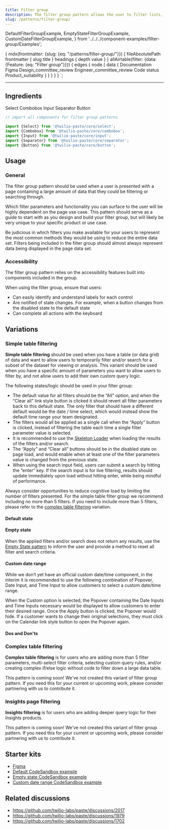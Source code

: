 ```yaml
---
title: Filter group
description: The filter group pattern allows the user to filter lists, tables, and any other collection of data.
slug: /patterns/filter-group/
---
```





  DefaultFilterGroupExample,
  EmptyStateFilterGroupExample,
  CustomDateFilterGroupExample,
} from '../../../component-examples/filter-group/Examples';

  {
    mdx(frontmatter: {slug: {eq: "/patterns/filter-group/"}}) {
      fileAbsolutePath
      frontmatter {
        slug
        title
      }
      headings {
        depth
        value
      }
    }
    allAirtable(filter: {data: {Feature: {eq: "Filter group"}}}) {
      edges {
        node {
          data {
            Documentation
            Figma
            Design_committee_review
            Engineer_committee_review
            Code
            status
            Product_suitability
          }
        }
      }
    }
  }
`;

<content>

<NormalizedPatternHeader
  description={props.pageContext.frontmatter.description}
  name={props.pageContext.frontmatter.title}
  data={props.data}
/>

</content>

---

<contentwrapper>

<PageAside data={props.data.mdx} />

<content>

## Ingredients

<Grid gutter="space30" marginBottom="space80">
  <Column>
    <Card>
      <Heading as="h3" variant="heading40" marginBottom="space0">
        <Anchor href="/components/select">Select</Anchor>
      </Heading>
    </Card>
  </Column>
  <Column>
    <Card>
      <Heading as="h3" variant="heading40" marginBottom="space0">
        <Anchor href="/components/combobox">Combobox</Anchor>
      </Heading>
    </Card>
  </Column>
  <Column>
    <Card>
      <Heading as="h3" variant="heading40" marginBottom="space0">
        <Anchor href="/components/input">Input</Anchor>
      </Heading>
    </Card>
  </Column>
</Grid>
<Grid gutter="space30" marginBottom="space80">
  <Column>
    <Card>
      <Heading as="h3" variant="heading40" marginBottom="space0">
        <Anchor href="/components/separator">Separator</Anchor>
      </Heading>
    </Card>
  </Column>
  <Column>
    <Card>
      <Heading as="h3" variant="heading40" marginBottom="space0">
        <Anchor href="/components/button">Button</Anchor>
      </Heading>
    </Card>
  </Column>
</Grid>

```jsx
// import all components for filter group patterns

import {Select} from '@twilio-paste/core/select';
import {Combobox} from '@twilio-paste/core/combobox';
import {Input} from '@twilio-paste/core/input';
import {Separator} from '@twilio-paste/core/separator';
import {Button} from '@twilio-paste/core/button';
```

## Usage

### General

The filter group pattern should be used when a user is presented with a page containing a large amount of data that they could be filtering or searching through.

Which filter parameters and functionality you can surface to the user will be highly dependent on the page use case. This pattern should serve as a guide to start with as you design and build your filter group, but will likely be very unique to your specific product or use case.

Be judicious in which filters you make available for your users to represent the most common methods they would be using to reduce the entire data set. Filters being included in the filter group should almost always represent data being displayed in the page data set.

<DefaultFilterGroupExample />

### Accessibility

The filter group pattern relies on the accessibility features built into components included in the group.

When using the filter group, ensure that users:

- Can easily identify and understand labels for each control
- Are notified of state changes. For example, when a button changes from the disabled state to the default state
- Can complete all actions with the keyboard

## Variations

### Simple table filtering

**Simple table filtering** should be used when you have a table (or data grid) of data and want to allow users
to temporarily filter and/or search for a subset of the dataset for viewing or analysis. This variant should be used when
you have a specific amount of parameters you want to allow users to filter by, and not allow users to add their own custom
query logic.

The following states/logic should be used in your filter group:

- The default value for all filters should be the “All” option, and when the “Clear all” link style button is clicked it should revert all filter parameters back to this default state. The only filter that should have a different default would be the date / time select, which would instead show the default time range your team designated.
- The filters would all be applied as a single call when the “Apply” button is clicked, instead of filtering the table each time a single filter parameter value is selected.
- It is recommended to use the [Skeleton Loader](/components/skeleton-loader) when loading the results of the filters and/or search.
- The “Apply” and “Clear all” buttons should be in the disabled state on page load, and would enable when at least one of the filter parameters value is changed from the previous state.
- When using the search input field, users can submit a search by hitting the “enter” key. If the search input is for live filtering, results should update immediately upon load without hitting enter, while being mindful of performance.

Always consider opportunities to reduce cognitive load by limiting the number of filters presented. For the simple table filter group we recommend including no more than 5 filters. If you need to include more than 5 filters, please refer to the [complex table filtering](#complex-table-filtering) variation.

#### Default state

<DefaultFilterGroupExample />

#### Empty state

When the applied filters and/or search does not return any results, use the [Empty State pattern](/patterns/empty-state) to inform the user and provide a method to reset all filter and search criteria.

<EmptyStateFilterGroupExample />

#### Custom date range

While we don’t yet have an official custom date/time component, in the interim it is recommended to use the following combination of Popover, Date Input, and Time Input to allow customers to select a custom date/time range.

When the Custom option is selected, the Popover containing the Date Inputs and Time Inputs necessary would be displayed to allow customers to enter their desired range. Once the Apply button is clicked, the Popover would hide. If a customer wants to change their original selections, they must click on the Calendar link style button to open the Popover again.

<CustomDateFilterGroupExample />

#### Dos and Don'ts

<DoDont>
  <Do title="Do" body="Include up to 5 filters in the simple table filter group." />
  <Dont title="Don't" body="Don’t Include more than 5 filters in the simple table filter group." />
</DoDont>

<DoDont>
  <Do
    title="Do"
    body="The search input should utilize the placeholder copy to make it very obvious to users what they should enter into the field to search."
  />
  <Dont title="Don't" body="Don’t use vague placeholder copy in the search field." />
</DoDont>

<DoDont>
  <Do
    title="Do"
    body="The search input should be labeled directly using aria-label, so it’s accessible. By doing this, it’s not necessary to include a visible label."
  />
  <Dont title="Don't" body="Don’t add a visible label to the search input." />
</DoDont>

### Complex table filtering

**Complex table filtering** is for users who are adding more than 5 filter parameters, multi-select filter criteria,
selecting custom query rules, and/or creating complex if/else logic without code to filter down a large data table.

<Callout>
  <CalloutTitle>This pattern is coming soon!</CalloutTitle>
  <CalloutText>
    We've not created this variant of filter group pattern. If you need this for your current or upcoming work, please
    consider partnering with us to <Anchor href="/introduction/contributing/patterns/">contribute it</Anchor>.
  </CalloutText>
</Callout>

### Insights page filtering

**Insights filtering** is for users who are adding deeper query logic for their Insights products.

<Callout>
  <CalloutTitle>This pattern is coming soon!</CalloutTitle>
  <CalloutText>
    We've not created this variant of filter group pattern. If you need this for your current or upcoming work, please
    consider partnering with us to <Anchor href="/introduction/contributing/patterns/">contribute it</Anchor>.
  </CalloutText>
</Callout>

## Starter kits

- [Figma](https://www.figma.com/file/S4z0Kqjb9AYosnkRQldLte/?node-id=1391%3A47182)
- [Default CodeSandbox example](https://codesandbox.io/s/default-filter-group-rloskb?file=/src/App.tsx)
- [Empty state CodeSandbox example](https://codesandbox.io/s/empty-state-filter-group-e3pvdu?file=/src/App.tsx)
- [Custom date range CodeSandbox example](https://codesandbox.io/s/custom-date-time-filter-group-unsgkp?file=/src/App.tsx)

## Related discussions

- https://github.com/twilio-labs/paste/discussions/2017
- https://github.com/twilio-labs/paste/discussions/1979
- https://github.com/twilio-labs/paste/discussions/1702

</content>

</contentwrapper>
